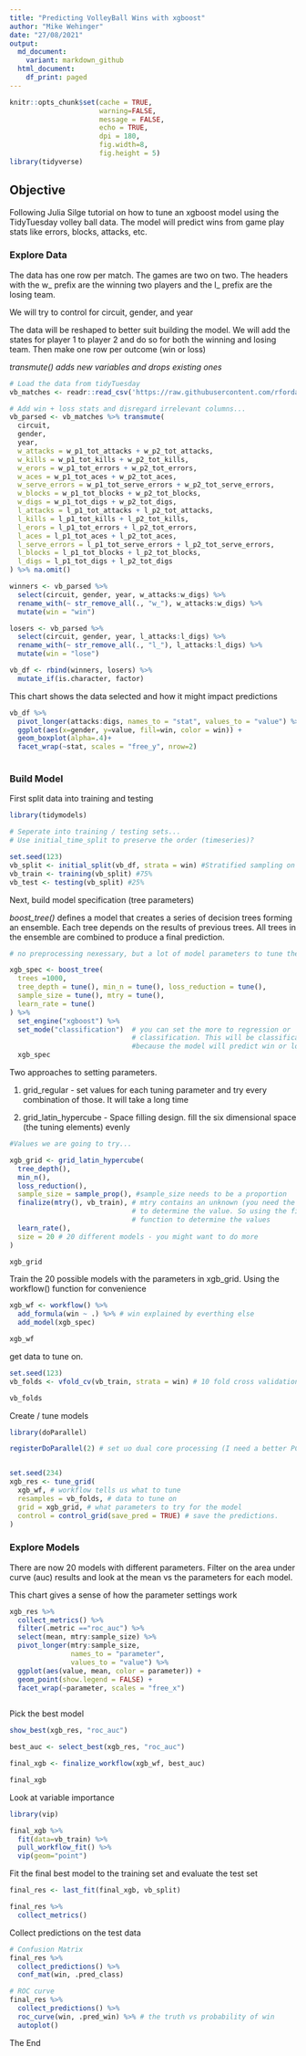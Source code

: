 ```yaml
---
title: "Predicting VolleyBall Wins with xgboost"
author: "Mike Wehinger"
date: "27/08/2021"
output:
  md_document:
    variant: markdown_github
  html_document:
    df_print: paged
---
```


```r
knitr::opts_chunk$set(cache = TRUE,
                      warning=FALSE, 
                      message = FALSE, 
                      echo = TRUE, 
                      dpi = 180, 
                      fig.width=8, 
                      fig.height = 5)
library(tidyverse)

```

## Objective 

Following Julia Silge tutorial on how to tune an xgboost model using the 
TidyTuesday volley ball data. The model will predict wins from game play stats like errors, blocks, attacks, etc. 

### Explore Data

The data has one row per match. The games are two on two. The headers with the w_ prefix are the winning two players and the l_ prefix are the losing team. 

We will try to control for circuit, gender, and year

The data will be reshaped to better suit building the model. We will add the states for player 1 to player 2 and do so for both the winning and losing team. Then make one row per outcome (win or loss) 

*transmute() adds new variables and drops existing ones*

```r

# Load the data from tidyTuesday 
vb_matches <- readr::read_csv('https://raw.githubusercontent.com/rfordatascience/tidytuesday/master/data/2020/2020-05-19/vb_matches.csv', guess_max = 76000)

# Add win + loss stats and disregard irrelevant columns...
vb_parsed <- vb_matches %>% transmute(
  circuit,
  gender,
  year,
  w_attacks = w_p1_tot_attacks + w_p2_tot_attacks,
  w_kills = w_p1_tot_kills + w_p2_tot_kills,
  w_erors = w_p1_tot_errors + w_p2_tot_errors,
  w_aces = w_p1_tot_aces + w_p2_tot_aces,
  w_serve_errors = w_p1_tot_serve_errors + w_p2_tot_serve_errors,
  w_blocks = w_p1_tot_blocks + w_p2_tot_blocks,
  w_digs = w_p1_tot_digs + w_p2_tot_digs,
  l_attacks = l_p1_tot_attacks + l_p2_tot_attacks,
  l_kills = l_p1_tot_kills + l_p2_tot_kills,
  l_erors = l_p1_tot_errors + l_p2_tot_errors,
  l_aces = l_p1_tot_aces + l_p2_tot_aces,
  l_serve_errors = l_p1_tot_serve_errors + l_p2_tot_serve_errors,
  l_blocks = l_p1_tot_blocks + l_p2_tot_blocks,
  l_digs = l_p1_tot_digs + l_p2_tot_digs
) %>% na.omit()

winners <- vb_parsed %>%
  select(circuit, gender, year, w_attacks:w_digs) %>%
  rename_with(~ str_remove_all(., "w_"), w_attacks:w_digs) %>%
  mutate(win = "win")

losers <- vb_parsed %>%
  select(circuit, gender, year, l_attacks:l_digs) %>%
  rename_with(~ str_remove_all(., "l_"), l_attacks:l_digs) %>%
  mutate(win = "lose")

vb_df <- rbind(winners, losers) %>% 
  mutate_if(is.character, factor)
```

This chart shows the data selected and how it might impact predictions 

```r

vb_df %>%
  pivot_longer(attacks:digs, names_to = "stat", values_to = "value") %>% 
  ggplot(aes(x=gender, y=value, fill=win, color = win)) +
  geom_boxplot(alpha=.4)+
  facet_wrap(~stat, scales = "free_y", nrow=2)
  
```

### Build Model

First split data into training and testing
```r
library(tidymodels)

# Seperate into training / testing sets...
# Use initial_time_split to preserve the order (timeseries)?

set.seed(123)
vb_split <- initial_split(vb_df, strata = win) #Stratified sampling on win/loss
vb_train <- training(vb_split) #75%
vb_test <- testing(vb_split) #25%

```

Next, build model specification (tree parameters)

*boost_tree()* defines a model that creates a series of decision trees forming an ensemble. Each tree depends on the results of previous trees. All trees in the ensemble are combined to produce a final prediction.

```r
# no preprocessing nexessary, but a lot of model parameters to tune the model

xgb_spec <- boost_tree(
  trees =1000,
  tree_depth = tune(), min_n = tune(), loss_reduction = tune(),
  sample_size = tune(), mtry = tune(), 
  learn_rate = tune() 
) %>%
  set_engine("xgboost") %>% 
  set_mode("classification")  # you can set the more to regression or
                              # classification. This will be classification
                              #because the model will predict win or lose
  xgb_spec

```

Two approaches to setting parameters. 

1. grid_regular - set values for each tuning parameter and try every combination of those. It will take a long time 

2. grid_latin_hypercube - Space filling design. fill the six dimensional space (the tuning elements) evenly  

```r

#Values we are going to try...

xgb_grid <- grid_latin_hypercube(
  tree_depth(),
  min_n(),
  loss_reduction(),
  sample_size = sample_prop(), #sample_size needs to be a proportion 
  finalize(mtry(), vb_train), # mtry contains an unknown (you need the data 
                              # to determine the value. So using the finalize()
                              # function to determine the values
  learn_rate(),
  size = 20 # 20 different models - you might want to do more 
)

xgb_grid

```

Train the 20 possible models with the parameters in xgb_grid. Using the workflow() function for convenience 

```r

xgb_wf <- workflow() %>%
  add_formula(win ~ .) %>% # win explained by everthing else
  add_model(xgb_spec)

xgb_wf

```

get data to tune on.

```r
set.seed(123)
vb_folds <- vfold_cv(vb_train, strata = win) # 10 fold cross validation

vb_folds

```

Create / tune models

```r

library(doParallel)

registerDoParallel(2) # set uo dual core processing (I need a better PC)


set.seed(234)
xgb_res <- tune_grid(
  xgb_wf, # workflow tells us what to tune
  resamples = vb_folds, # data to tune on
  grid = xgb_grid, # what parameters to try for the model
  control = control_grid(save_pred = TRUE) # save the predictions. 
)

```

### Explore Models

There are now 20 models with different parameters. Filter on the area under curve (auc) results and look at the mean vs the parameters for each model. 

This chart gives a sense of how the parameter settings work

```r

xgb_res %>%
  collect_metrics() %>%
  filter(.metric =="roc_auc") %>%
  select(mean, mtry:sample_size) %>%
  pivot_longer(mtry:sample_size,
               names_to = "parameter",
               values_to = "value") %>%
  ggplot(aes(value, mean, color = parameter)) +
  geom_point(show.legend = FALSE) + 
  facet_wrap(~parameter, scales = "free_x")
  

```

Pick the best model

```r

show_best(xgb_res, "roc_auc")

best_auc <- select_best(xgb_res, "roc_auc")

final_xgb <- finalize_workflow(xgb_wf, best_auc)

final_xgb

```

Look at variable importance 

```r
library(vip)

final_xgb %>%
  fit(data=vb_train) %>%
  pull_workflow_fit() %>%
  vip(geom="point")


```

Fit the final best model to the training set and evaluate the test set

```r

final_res <- last_fit(final_xgb, vb_split)

final_res %>%
  collect_metrics()

```

Collect predictions on the test data 

```r

# Confusion Matrix
final_res %>% 
  collect_predictions() %>%
  conf_mat(win, .pred_class) 

# ROC curve
final_res %>% 
  collect_predictions() %>%
  roc_curve(win, .pred_win) %>% # the truth vs probability of win
  autoplot()

```

The End